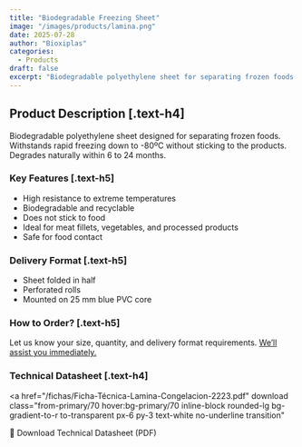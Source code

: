 ```yaml
---
title: "Biodegradable Freezing Sheet"
image: "/images/products/lamina.png"
date: 2025-07-28
author: "Bioxiplas"
categories:
  - Products
draft: false
excerpt: "Biodegradable polyethylene sheet for separating frozen foods. Resistant up to -80ºC."
---
```


## Product Description [.text-h4]

Biodegradable polyethylene sheet designed for separating frozen foods. Withstands rapid freezing down to -80ºC without sticking to the products. Degrades naturally within 6 to 24 months.

### Key Features [.text-h5]

- High resistance to extreme temperatures
- Biodegradable and recyclable
- Does not stick to food
- Ideal for meat fillets, vegetables, and processed products
- Safe for food contact

### Delivery Format [.text-h5]

- Sheet folded in half
- Perforated rolls
- Mounted on 25 mm blue PVC core

### How to Order? [.text-h5]

Let us know your size, quantity, and delivery format requirements. <u>We’ll assist you immediately.</u>

### Technical Datasheet [.text-h4]

<a
  href="/fichas/Ficha-Técnica-Lamina-Congelacion-2223.pdf"
  download
  class="from-primary/70 hover:bg-primary/70 inline-block rounded-lg bg-gradient-to-r to-transparent px-6 py-3 text-white no-underline transition"
>
  📄 Download Technical Datasheet (PDF)
</a>
